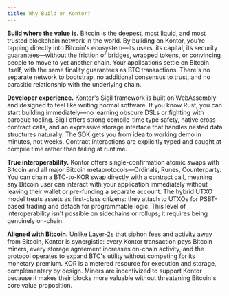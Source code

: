 ```yaml
---
title: Why Build on Kontor?
---
```


**Build where the value is.** Bitcoin is the deepest, most liquid, and most trusted blockchain network in the world. By building on Kontor, you're tapping directly into Bitcoin's ecosystem—its users, its capital, its security guarantees—without the friction of bridges, wrapped tokens, or convincing people to move to yet another chain. Your applications settle on Bitcoin itself, with the same finality guarantees as BTC transactions. There's no separate network to bootstrap, no additional consensus to trust, and no parasitic relationship with the underlying chain.

**Developer experience.** Kontor's Sigil framework is built on WebAssembly and designed to feel like writing normal software. If you know Rust, you can start building immediately—no learning obscure DSLs or fighting with baroque tooling. Sigil offers strong compile-time type safety, native cross-contract calls, and an expressive storage interface that handles nested data structures naturally. The SDK gets you from idea to working demo in minutes, not weeks. Contract interactions are explicitly typed and caught at compile time rather than failing at runtime.

**True interoperability.** Kontor offers single-confirmation atomic swaps with Bitcoin and all major Bitcoin metaprotocols—Ordinals, Runes, Counterparty. You can chain a BTC-to-KOR swap directly with a contract call, meaning any Bitcoin user can interact with your application immediately without leaving their wallet or pre-funding a separate account. The hybrid UTXO model treats assets as first-class citizens: they attach to UTXOs for PSBT-based trading and detach for programmable logic. This level of interoperability isn't possible on sidechains or rollups; it requires being genuinely on-chain.

**Aligned with Bitcoin.** Unlike Layer-2s that siphon fees and activity away from Bitcoin, Kontor is synergistic: every Kontor transaction pays Bitcoin miners, every storage agreement increases on-chain activity, and the protocol operates to expand BTC's utility without competing for its monetary premium. KOR is a metered resource for execution and storage, complementary by design. Miners are incentivized to support Kontor because it makes their blocks more valuable without threatening Bitcoin's core value proposition.
